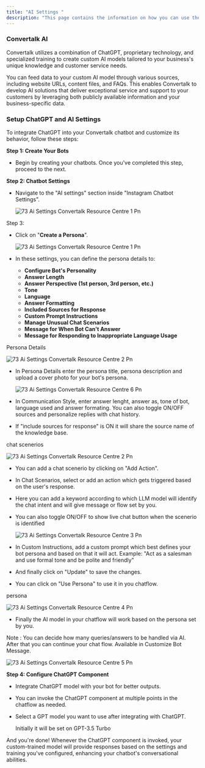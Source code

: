 ```yaml
---
title: "AI Settings "
description: "This page contains the information on how you can use the  Convertalk AI to enhance your chatbot capabilities."
---
```


### Convertalk AI

Convertalk utilizes a combination of ChatGPT, proprietary technology, and specialized training to create custom AI models tailored to your business's unique knowledge and customer service needs.

You can feed data to your custom AI model through various sources, including website URLs, content files, and FAQs. This enables  Convertalk to develop AI solutions that deliver exceptional service and support to your customers by leveraging both publicly available information and your business-specific data.

### **Setup ChatGPT and AI Settings**

To integrate ChatGPT into your  Convertalk chatbot and customize its behavior, follow these steps:

**Step 1: Create Your Bots**

- Begin by creating your chatbots. Once you've completed this step, proceed to the next.

**Step 2: Chatbot Settings**

- Navigate to the "AI settings" section inside "Instagram Chatbot Settings".

  ![73 Ai Settings  Convertalk Resource Centre 1 Pn](/images/how-botpenguin-works/instagram-ai-setting/73.ai_settings_\_Convertalk_resource_centre-6.png)

Step 3:

- Click on "**Create a Persona**".

  ![73 Ai Settings  Convertalk Resource Centre 1 Pn](/images/how-botpenguin-works/instagram-ai-setting/73.ai_settings_\_Convertalk_resource_centre-7.png)
- In these settings, you can define the persona details to:
  - **Configure Bot's Personality**
  - **Answer Length**
  - **Answer Perspective (1st person, 3rd person, etc.)**
  - **Tone**
  - **Language**
  - **Answer Formatting**
  - **Included Sources for Response**
  - **Custom Prompt Instructions**
  - **Manage Unusual Chat Scenarios**
  - **Message for When Bot Can't Answer**
  - **Message for Responding to Inappropriate Language Usage**

Persona Details

![73 Ai Settings  Convertalk Resource Centre 2 Pn](/images/how-botpenguin-works/instagram-ai-setting/73.ai_settings_\_Convertalk_resource_centre-1.png)

- In Persona Details enter the persona title, persona description and upload a cover photo for your bot's persona.

  ![73 Ai Settings  Convertalk Resource Centre 6 Pn](/images/how-botpenguin-works/instagram-ai-setting/73.ai_settings_\_Convertalk_resource_centre-8.png)
- In Communication Style, enter answer lenght, answer as, tone of bot, language used and answer formating. You can also toggle ON/OFF sources and personalize replies with chat history.
- If "include sources for response" is ON it will share the source name of the knowledge base.

chat scenerios

![73 Ai Settings  Convertalk Resource Centre 2 Pn](/images/how-botpenguin-works/instagram-ai-setting/73.ai_settings_\_Convertalk_resource_centre-2.png)

- You can add a chat scenerio by clicking on "Add Action".
- In Chat Scenarios, select or add an action which gets triggered based on the user's response.
- Here you can add a keyword according to which LLM model will identify the chat intent and will give message or flow set by you.
- You can also toggle ON/OFF to show live chat button when the scenerio is identified

  ![73 Ai Settings  Convertalk Resource Centre 3 Pn](/images/how-botpenguin-works/instagram-ai-setting/73.ai_settings_\_Convertalk_resource_centre-3.png)
- In Custom Instructions, add a custom prompt which best defines your bot persona and based on that it will act. Example: "Act as a salesman and use formal tone and be polite and friendly"
- And finally click on "Update" to save the changes.
- You can click on "Use Persona" to use it in you chatflow.

persona

![73 Ai Settings  Convertalk Resource Centre 4 Pn](/images/how-botpenguin-works/instagram-ai-setting/73.ai_settings_\_Convertalk_resource_centre-4.png)

- Finally the AI model in your chatflow will work based on the persona set by you.

Note : You can decide how many queries/answers to be handled via AI. After that you can continue your chat flow. Available in Customize Bot Message.

![73 Ai Settings  Convertalk Resource Centre 5 Pn](/images/how-botpenguin-works/instagram-ai-setting/73.ai_settings_\_Convertalk_resource_centre-5.png)

**Step 4: Configure ChatGPT Component**

- Integrate ChatGPT model with your bot for better outputs.
- You can invoke the ChatGPT component at multiple points in the chatflow as needed.
- Select a GPT model you want to use after integrating with ChatGPT.

  <Info>
    Initially it will be set on GPT-3.5 Turbo
  </Info>

And you're done\! Whenever the ChatGPT component is invoked, your custom-trained model will provide responses based on the settings and training you've configured, enhancing your chatbot's conversational abilities.